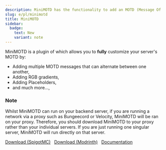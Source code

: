 ```yaml
---
description: MiniMOTD has the functionality to add an MOTD (Message Of The Day) to your server, which shows on the Multiplayer page of Minecraft before a player logs into your server.
slug: e/pl/minimotd
title: MiniMOTD
sidebar:
  badge:
    text: New
    variant: note
---
```


MiniMOTD is a plugin of which allows you to **fully** customize your server's MOTD by:
* Adding multiple MOTD messages that can alternate between one another,
* Adding RGB gradients,
* Adding Placeholders,
* and much more...,

### Note
Whilst MiniMOTD can run on your backend server, if you are running a network via a proxy such as Bungeecord or Velocity, MiniMOTD will be ran on your proxy. Therefore, you should download MiniMOTD to your proxy rather than your individual servers. If you are just running one singular server, MiniMOTD will run directly on that server.

<div>
<a class="button button--outline button--primary" href="https://www.spigotmc.org/resources/minimotd-server-list-motd-plugin-with-rgb-gradients.81254/">Download (SpigotMC)</a> &nbsp;
<a class="button button--outline button--primary" href="https://modrinth.com/plugin/minimotd">Download (Modrinth)</a> &nbsp;
<a class="button button--outline button--primary" href="https://docs.advntr.dev/minimessage/">Documentation</a> &nbsp;
</div>
